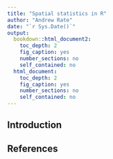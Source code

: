 ```yaml
---
title: "Spatial statistics in R"
author: "Andrew Rate"
date: "`r Sys.Date()`"
output: 
  bookdown::html_document2: 
    toc_depth: 2
    fig_caption: yes
    number_sections: no
    self_contained: no
  html_document: 
    toc_depth: 2
    fig_caption: yes
    number_sections: no
    self_contained: no
---
```


## Introduction



## References



<p>&nbsp;</p>
